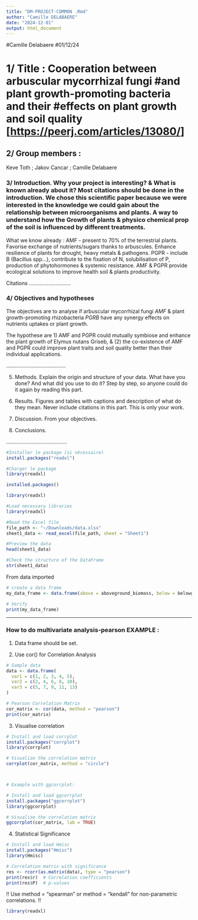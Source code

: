 ```yaml
---
title: "DM-PROJECT-COMMON .Rmd"
author: "Camille DELABAERE"
date: "2024-12-01"
output: html_document
---
```


############################################################### 

#Camille Delabaere #01/12/24

# 1/ Title : Cooperation between arbuscular mycorrhizal fungi #and plant growth-promoting bacteria and their #effects on plant growth and soil quality [<https://peerj.com/articles/13080/>]

## 2/ Group members :

Keve Toth ; Jakov Cancar ; Camille Delabaere

### 3/ Introduction. Why your project is interesting? & What is known already about it? Most citations should be done in the introduction. We chose this scientific paper because we were interested in the knowledge we could gain about the relationship between microorganisms and plants. A way to understand how the Growth of plants & physico chemical prop of the soil is influenced by different treatments.

What we know already : AMF - present to 70% of the terrestrial plants. Favorise exchange of nutrients/sugars thanks to arbuscules. Enhance resilience of plants for drought, heavy metals & pathogens. PGPR - include B (Bacillus spp…), contribute to the fixation of N, solubilisation of P, production of phytohormones & systemic resistance. AMF & PGPR provide ecological solutions to improve health soil & plants productivity.

Citations ............................

### 4/ Objectives and hypotheses

The objectives are to analyse if arbuscular mycorrhizal fungi *AMF* & plant growth-promoting rhizobacteria *PGRB* have any synergy effects on nutrients uptakes or plant growth.

The hypothese are 1) AMF and PGPR could mutually symbiose and enhance the plant growth of Elymus nutans Griseb, & (2) the co-existence of AMF and PGPR could improve plant traits and soil quality better than their individual applications.

........................................

5.  Methods. Explain the origin and structure of your data. What have you done? And what did you use to do it? Step by step, so anyone could do it again by reading this part.

6.  Results. Figures and tables with captions and description of what do they mean. Never include citations in this part. This is only your work.

7.  Discussion. From your objectives.

8.  Conclusions.

.........................................
```r
#Installer le package (si nécessaire) 
install.packages("readxl")

#Charger le package 
library(readxl)

installed.packages()

library(readxl)
```


```r
#Load necessary libraries
library(readxl)

#Read the Excel file
file_path <- "~/Downloads/data.xlsx"
sheet1_data <- read_excel(file_path, sheet = "Sheet1")

#Preview the data
head(sheet1_data)

#Check the structure of the DataFrame
str(sheet1_data)
```

From data imported

```r
# create a data frame
my_data_frame <- data.frame(above = aboveground_biomass, below = belowground_biomass)

# Verify
print(my_data_frame)
```


------------------------------

### How to do multivariate analysis-pearson EXAMPLE :
1. Data frame should be set.

2. Use cor() for Correlation Analysis
```r
# Sample data
data <- data.frame(
  var1 = c(1, 2, 3, 4, 5),
  var2 = c(2, 4, 6, 8, 10),
  var3 = c(5, 7, 9, 11, 13)
)

# Pearson Correlation Matrix
cor_matrix <- cor(data, method = "pearson")
print(cor_matrix)
```

3. Visualise correlation
```r
# Install and load corrplot
install.packages("corrplot")
library(corrplot)

# Visualize the correlation matrix
corrplot(cor_matrix, method = "circle")



# Example with ggcorrplot:

# Install and load ggcorrplot
install.packages("ggcorrplot")
library(ggcorrplot)

# Visualize the correlation matrix
ggcorrplot(cor_matrix, lab = TRUE)
```

4. Statistical Significance
```r
# Install and load Hmisc
install.packages("Hmisc")
library(Hmisc)

# Correlation matrix with significance
res <- rcorr(as.matrix(data), type = "pearson")
print(res$r)  # Correlation coefficients
print(res$P)  # p-values
```

!! Use method = "spearman" or method = "kendall" for non-parametric correlations. !!


```r
library(readxl)


```

